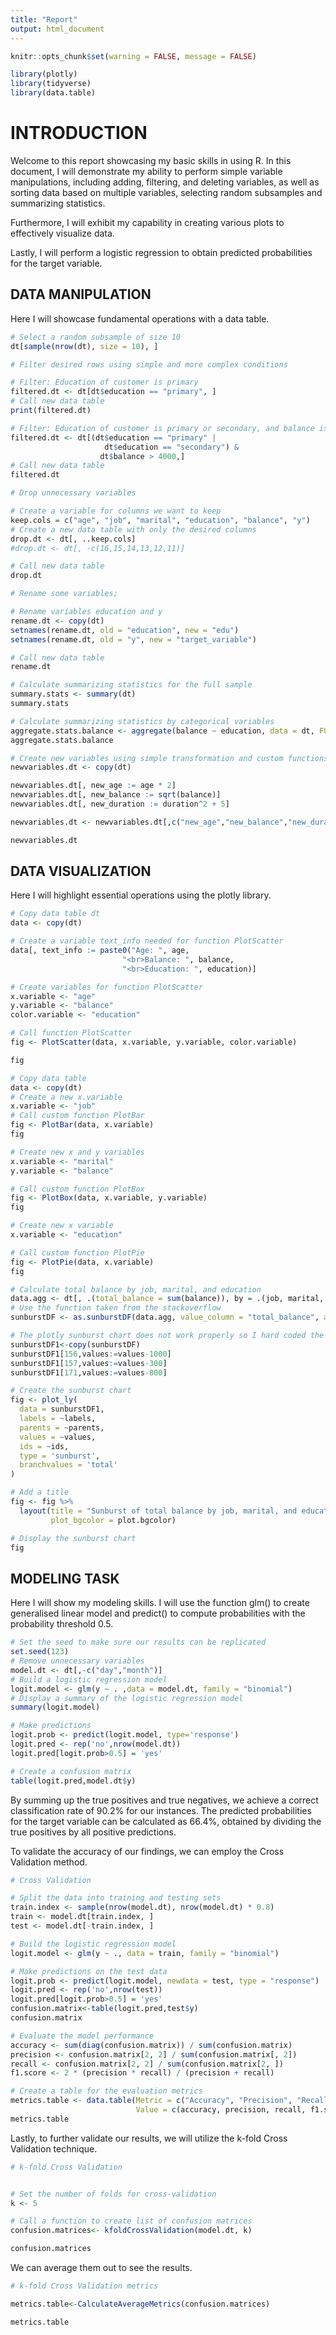 ```yaml
---
title: "Report"
output: html_document
---
```


```r
knitr::opts_chunk$set(warning = FALSE, message = FALSE) 
```

```r
library(plotly)
library(tidyverse)
library(data.table)
```
# INTRODUCTION {.tabset}

Welcome to this report showcasing my basic skills in using R. In this document, I will demonstrate my ability to perform simple variable manipulations, including adding, filtering, and deleting variables, as well as sorting data based on multiple variables, selecting random subsamples and summarizing statistics.

Furthermore, I will exhibit my capability in creating various plots to effectively visualize data.

Lastly, I will perform a logistic regression to obtain predicted probabilities for the target variable.

## DATA MANIPULATION {.tabset}

Here I will showcase fundamental operations with a data table.

```r
# Select a random subsample of size 10
dt[sample(nrow(dt), size = 10), ]
```

```r
# Filter desired rows using simple and more complex conditions

# Filter: Education of customer is primary
filtered.dt <- dt[dt$education == "primary", ]
# Call new data table
print(filtered.dt)
```

```r
# Filter: Education of customer is primary or secondary, and balance is greater than 4000
filtered.dt <- dt[(dt$education == "primary" |
                     dt$education == "secondary") &
                    dt$balance > 4000,]
# Call new data table
filtered.dt
```


```r
# Drop unnecessary variables

# Create a variable for columns we want to keep
keep.cols = c("age", "job", "marital", "education", "balance", "y")
# Create a new data table with only the desired columns
drop.dt <- dt[, ..keep.cols]
#drop.dt <- dt[, -c(16,15,14,13,12,11)]

# Call new data table
drop.dt
```

```r
# Rename some variables;   

# Rename variables education and y
rename.dt <- copy(dt)
setnames(rename.dt, old = "education", new = "edu")
setnames(rename.dt, old = "y", new = "target_variable")

# Call new data table
rename.dt
```

```r
# Calculate summarizing statistics for the full sample
summary.stats <- summary(dt)
summary.stats

```

```r
# Calculate summarizing statistics by categorical variables
aggregate.stats.balance <- aggregate(balance ~ education, data = dt, FUN = summary)
aggregate.stats.balance

```

```r
# Create new variables using simple transformation and custom functions;
newvariables.dt <- copy(dt)

newvariables.dt[, new_age := age * 2]
newvariables.dt[, new_balance := sqrt(balance)]
newvariables.dt[, new_duration := duration^2 + 5]

newvariables.dt <- newvariables.dt[,c("new_age","new_balance","new_duration")]

newvariables.dt
```

## DATA VISUALIZATION {.tabset}

Here I will highlight essential operations using the plotly library.

```r

# Copy data table dt
data <- copy(dt)

# Create a variable text_info needed for function PlotScatter
data[, text_info := paste0("Age: ", age,
                         "<br>Balance: ", balance,
                         "<br>Education: ", education)]

# Create variables for function PlotScatter
x.variable <- "age"
y.variable <- "balance"
color.variable <- "education"

# Call function PlotScatter
fig <- PlotScatter(data, x.variable, y.variable, color.variable)

fig

```

```r
# Copy data table 
data <- copy(dt)
# Create a new x.variable
x.variable <- "job"
# Call custom function PlotBar
fig <- PlotBar(data, x.variable)
fig

```

```r
# Create new x and y variables
x.variable <- "marital"
y.variable <- "balance"

# Call custom function PlotBox
fig <- PlotBox(data, x.variable, y.variable)
fig

```

```r
# Create new x variable
x.variable <- "education"

# Call custom function PlotPie
fig <- PlotPie(data, x.variable)
fig

```

```r

# Calculate total balance by job, marital, and education
data.agg <- dt[, .(total_balance = sum(balance)), by = .(job, marital, education)]
# Use the function taken from the stackoverflow
sunburstDF <- as.sunburstDF(data.agg, value_column = "total_balance", add_root = TRUE)

# The plotly sunburst chart does not work properly so I hard coded the fix
sunburstDF1<-copy(sunburstDF)
sunburstDF1[156,values:=values-1000]
sunburstDF1[157,values:=values-300]
sunburstDF1[171,values:=values-800]

# Create the sunburst chart
fig <- plot_ly(
  data = sunburstDF1,
  labels = ~labels,
  parents = ~parents,
  values = ~values,
  ids = ~ids,
  type = 'sunburst',
  branchvalues = 'total'
)

# Add a title
fig <- fig %>%
  layout(title = "Sunburst of total balance by job, marital, and education",
         plot_bgcolor = plot.bgcolor)

# Display the sunburst chart
fig

```

## MODELING TASK{.tabset}

Here I will show my modeling skills. I will use the function glm() to create generalised linear model and predict() to compute probabilities with the probability threshold 0.5.

```r
# Set the seed to make sure our results can be replicated
set.seed(123)
# Remove unnecessary variables
model.dt <- dt[,-c("day","month")]
# Build a logistic regression model
logit.model <- glm(y ~ . ,data = model.dt, family = "binomial")
# Display a summary of the logistic regression model
summary(logit.model)
```

```r
# Make predictions
logit.prob <- predict(logit.model, type='response')
logit.pred <- rep('no',nrow(model.dt))
logit.pred[logit.prob>0.5] = 'yes'

# Create a confusion matrix
table(logit.pred,model.dt$y)
```
By summing up the true positives and true negatives, we achieve a correct classification rate of 90.2% for our instances. The predicted probabilities for the target variable can be calculated as 66.4%, obtained by dividing the true positives by all positive predictions. 

To validate the accuracy of our findings, we can employ the Cross Validation method.

```r
# Cross Validation

# Split the data into training and testing sets
train.index <- sample(nrow(model.dt), nrow(model.dt) * 0.8)
train <- model.dt[train.index, ]
test <- model.dt[-train.index, ]

# Build the logistic regression model
logit.model <- glm(y ~ ., data = train, family = "binomial")

# Make predictions on the test data
logit.prob <- predict(logit.model, newdata = test, type = "response")
logit.pred <- rep('no',nrow(test))
logit.pred[logit.prob>0.5] = 'yes'
confusion.matrix<-table(logit.pred,test$y)
confusion.matrix
```

```r
# Evaluate the model performance
accuracy <- sum(diag(confusion.matrix)) / sum(confusion.matrix)
precision <- confusion.matrix[2, 2] / sum(confusion.matrix[, 2])
recall <- confusion.matrix[2, 2] / sum(confusion.matrix[2, ])
f1.score <- 2 * (precision * recall) / (precision + recall)

# Create a table for the evaluation metrics
metrics.table <- data.table(Metric = c("Accuracy", "Precision", "Recall", "F1 Score"),
                            Value = c(accuracy, precision, recall, f1.score))
metrics.table

```
Lastly, to further validate our results, we will utilize the k-fold Cross Validation technique.

```r
# k-fold Cross Validation


# Set the number of folds for cross-validation
k <- 5

# Call a function to create list of confusion matrices
confusion.matrices<- kfoldCrossValidation(model.dt, k)

confusion.matrices
```

We can average them out to see the results.

```r
# k-fold Cross Validation metrics

metrics.table<-CalculateAverageMetrics(confusion.matrices)

metrics.table
```


